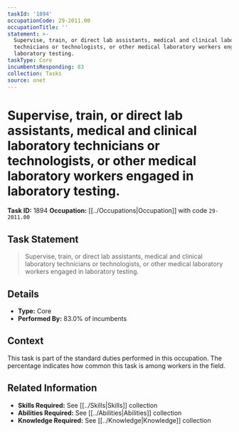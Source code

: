 ```yaml
---
taskId: '1894'
occupationCode: 29-2011.00
occupationTitle: ''
statement: >-
  Supervise, train, or direct lab assistants, medical and clinical laboratory
  technicians or technologists, or other medical laboratory workers engaged in
  laboratory testing.
taskType: Core
incumbentsResponding: 83
collection: Tasks
source: onet
---
```

# Supervise, train, or direct lab assistants, medical and clinical laboratory technicians or technologists, or other medical laboratory workers engaged in laboratory testing.

**Task ID:** 1894
**Occupation:** [[../Occupations|Occupation]] with code `29-2011.00`

## Task Statement

> Supervise, train, or direct lab assistants, medical and clinical laboratory technicians or technologists, or other medical laboratory workers engaged in laboratory testing.

## Details

- **Type:** Core
- **Performed By:** 83.0% of incumbents

## Context

This task is part of the standard duties performed in this occupation. The percentage indicates how common this task is among workers in the field.

## Related Information

- **Skills Required:** See [[../Skills|Skills]] collection
- **Abilities Required:** See [[../Abilities|Abilities]] collection
- **Knowledge Required:** See [[../Knowledge|Knowledge]] collection
